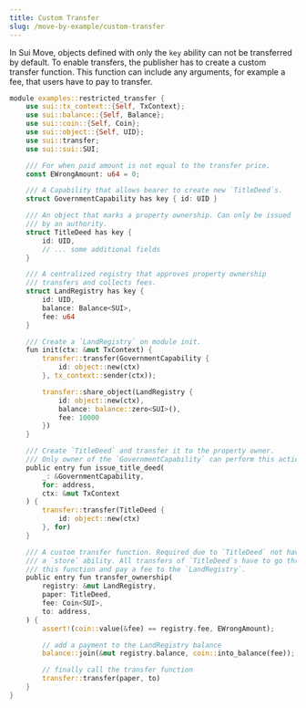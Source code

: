 ```yaml
---
title: Custom Transfer
slug: /move-by-example/custom-transfer
---
```


In Sui Move, objects defined with only the `key` ability can not be transferred by default. To enable transfers, the publisher has to create a custom transfer function. This function can include any arguments, for example a fee, that users have to pay to transfer.

```rust
module examples::restricted_transfer {
    use sui::tx_context::{Self, TxContext};
    use sui::balance::{Self, Balance};
    use sui::coin::{Self, Coin};
    use sui::object::{Self, UID};
    use sui::transfer;
    use sui::sui::SUI;

    /// For when paid amount is not equal to the transfer price.
    const EWrongAmount: u64 = 0;

    /// A Capability that allows bearer to create new `TitleDeed`s.
    struct GovernmentCapability has key { id: UID }

    /// An object that marks a property ownership. Can only be issued
    /// by an authority.
    struct TitleDeed has key {
        id: UID,
        // ... some additional fields
    }

    /// A centralized registry that approves property ownership
    /// transfers and collects fees.
    struct LandRegistry has key {
        id: UID,
        balance: Balance<SUI>,
        fee: u64
    }

    /// Create a `LandRegistry` on module init.
    fun init(ctx: &mut TxContext) {
        transfer::transfer(GovernmentCapability {
            id: object::new(ctx)
        }, tx_context::sender(ctx));

        transfer::share_object(LandRegistry {
            id: object::new(ctx),
            balance: balance::zero<SUI>(),
            fee: 10000
        })
    }

    /// Create `TitleDeed` and transfer it to the property owner.
    /// Only owner of the `GovernmentCapability` can perform this action.
    public entry fun issue_title_deed(
        _: &GovernmentCapability,
        for: address,
        ctx: &mut TxContext
    ) {
        transfer::transfer(TitleDeed {
            id: object::new(ctx)
        }, for)
    }

    /// A custom transfer function. Required due to `TitleDeed` not having
    /// a `store` ability. All transfers of `TitleDeed`s have to go through
    /// this function and pay a fee to the `LandRegistry`.
    public entry fun transfer_ownership(
        registry: &mut LandRegistry,
        paper: TitleDeed,
        fee: Coin<SUI>,
        to: address,
    ) {
        assert!(coin::value(&fee) == registry.fee, EWrongAmount);

        // add a payment to the LandRegistry balance
        balance::join(&mut registry.balance, coin::into_balance(fee));

        // finally call the transfer function
        transfer::transfer(paper, to)
    }
}
```
